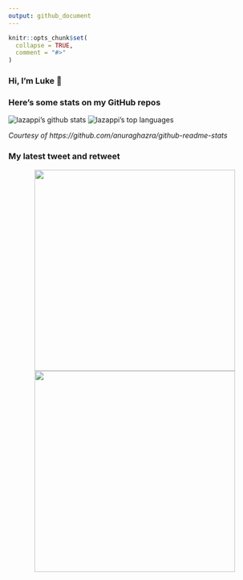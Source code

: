 ```yaml
---
output: github_document
---
```


<!-- README.md is generated from README.Rmd. Please edit that file -->

```r
knitr::opts_chunk$set(
  collapse = TRUE,
  comment = "#>"
)
```

### Hi, I'm Luke 👋

<!--
**lazappi/lazappi** is a ✨ _special_ ✨ repository because its `README.md` (this file) appears on your GitHub profile.

Here are some ideas to get you started:

- 🔭 I’m currently working on ...
- 🌱 I’m currently learning ...
- 👯 I’m looking to collaborate on ...
- 🤔 I’m looking for help with ...
- 💬 Ask me about ...
- 📫 How to reach me: ...
- 😄 Pronouns: ...
- ⚡ Fun fact: ...
-->

### Here's some stats on my GitHub repos

![lazappi's github stats](https://github-readme-stats.vercel.app/api?username=lazappi&count_private=true&show_icons=true&theme=buefy&hide_title=True)
![lazappi's top languages](https://github-readme-stats.vercel.app/api/top-langs/?username=lazappi&hide=html&theme=buefy&layout=compact)

_Courtesy of https://github.com/anuraghazra/github-readme-stats_

### My latest tweet and retweet

<p align="center">
  <a href="https://twitter.com/_lazappi_">
    <img src="https://github.com/lazappi/lazappi/raw/master/latest_tweet.png" width="400">
  </a>
  <a href="https://twitter.com/_lazappi_">
    <img src="https://github.com/lazappi/lazappi/raw/master/latest_retweet.png" width="400">
  </a>
</p>
